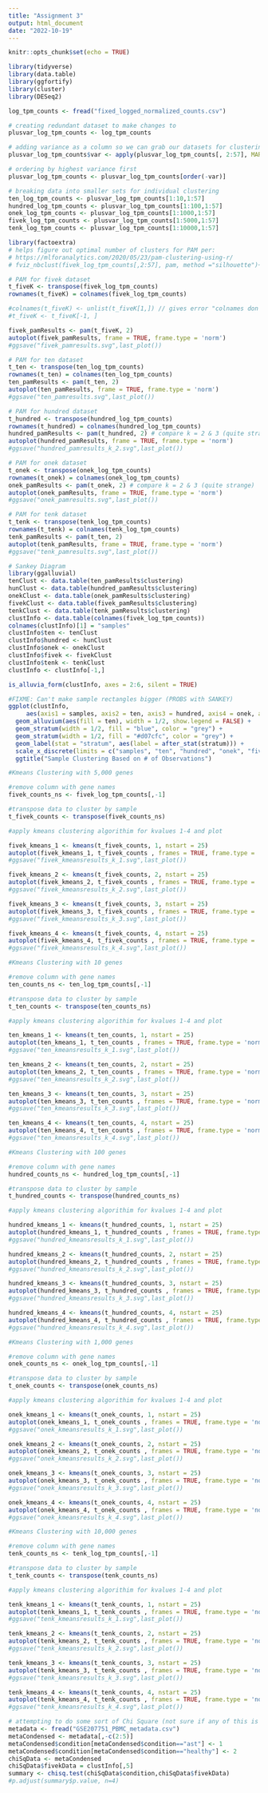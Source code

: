 ```yaml
---
title: "Assignment 3"
output: html_document
date: "2022-10-19"
---
```


```r
knitr::opts_chunk$set(echo = TRUE)
```


```r
library(tidyverse)
library(data.table)
library(ggfortify)
library(cluster)
library(DESeq2)

log_tpm_counts <- fread("fixed_logged_normalized_counts.csv")

```


```r
# creating redundant dataset to make changes to
plusvar_log_tpm_counts <- log_tpm_counts

# adding variance as a column so we can grab our datasets for clustering
plusvar_log_tpm_counts$var <- apply(plusvar_log_tpm_counts[, 2:57], MARGIN=1, FUN=var, na.rm=TRUE)

# ordering by highest variance first
plusvar_log_tpm_counts <- plusvar_log_tpm_counts[order(-var)]

# breaking data into smaller sets for individual clustering
ten_log_tpm_counts <- plusvar_log_tpm_counts[1:10,1:57]
hundred_log_tpm_counts <- plusvar_log_tpm_counts[1:100,1:57]
onek_log_tpm_counts <- plusvar_log_tpm_counts[1:1000,1:57]
fivek_log_tpm_counts <- plusvar_log_tpm_counts[1:5000,1:57]
tenk_log_tpm_counts <- plusvar_log_tpm_counts[1:10000,1:57]
```

```r
library(factoextra)
# helps figure out optimal number of clusters for PAM per:
# https://mlforanalytics.com/2020/05/23/pam-clustering-using-r/
# fviz_nbclust(fivek_log_tpm_counts[,2:57], pam, method ="silhouette")+theme_minimal()
```

```r
# PAM for fivek dataset
t_fiveK <- transpose(fivek_log_tpm_counts)
rownames(t_fiveK) = colnames(fivek_log_tpm_counts)

#colnames(t_fiveK) <- unlist(t_fiveK[1,]) // gives error "colnames don't exist"
#t_fiveK <- t_fiveK[-1, ] 

fivek_pamResults <- pam(t_fiveK, 2)
autoplot(fivek_pamResults, frame = TRUE, frame.type = 'norm')
#ggsave("fivek_pamresults.svg",last_plot())
```

```r
# PAM for ten dataset
t_ten <- transpose(ten_log_tpm_counts)
rownames(t_ten) = colnames(ten_log_tpm_counts)
ten_pamResults <- pam(t_ten, 2) 
autoplot(ten_pamResults, frame = TRUE, frame.type = 'norm')
#ggsave("ten_pamresults.svg",last_plot())
```

```r
# PAM for hundred dataset
t_hundred <- transpose(hundred_log_tpm_counts)
rownames(t_hundred) = colnames(hundred_log_tpm_counts)
hundred_pamResults <- pam(t_hundred, 2) # compare k = 2 & 3 (quite strange)
autoplot(hundred_pamResults, frame = TRUE, frame.type = 'norm')
#ggsave("hundred_pamresults_k_2.svg",last_plot())
```
```r
# PAM for onek dataset
t_onek <- transpose(onek_log_tpm_counts)
rownames(t_onek) = colnames(onek_log_tpm_counts)
onek_pamResults <- pam(t_onek, 2) # compare k = 2 & 3 (quite strange)
autoplot(onek_pamResults, frame = TRUE, frame.type = 'norm')
#ggsave("onek_pamresults.svg",last_plot())
```

```r
# PAM for tenk dataset
t_tenk <- transpose(tenk_log_tpm_counts)
rownames(t_tenk) = colnames(tenk_log_tpm_counts)
tenk_pamResults <- pam(t_ten, 2)
autoplot(tenk_pamResults, frame = TRUE, frame.type = 'norm')
#ggsave("tenk_pamresults.svg",last_plot())
```

```r
# Sankey Diagram
library(ggalluvial)
tenClust <- data.table(ten_pamResults$clustering)
hunClust <- data.table(hundred_pamResults$clustering)
onekClust <- data.table(onek_pamResults$clustering)
fivekClust <- data.table(fivek_pamResults$clustering)
tenkClust <- data.table(tenk_pamResults$clustering)
clustInfo <- data.table(colnames(fivek_log_tpm_counts))
colnames(clustInfo)[1] = "samples"
clustInfo$ten <- tenClust
clustInfo$hundred <- hunClust
clustInfo$onek <- onekClust
clustInfo$fivek <- fivekClust
clustInfo$tenk <- tenkClust
clustInfo <- clustInfo[-1,]

is_alluvia_form(clustInfo, axes = 2:6, silent = TRUE)
```

```r
#FIXME: Can't make sample rectangles bigger (PROBS with SANKEY)
ggplot(clustInfo,
     aes(axis1 = samples, axis2 = ten, axis3 = hundred, axis4 = onek, axis5= fivek, axis6 = tenk)) +
  geom_alluvium(aes(fill = ten), width = 1/2, show.legend = FALSE) +
  geom_stratum(width = 1/2, fill = "blue", color = "grey") +
  geom_stratum(width = 1/2, fill = "#d07cfc", color = "grey") +
  geom_label(stat = "stratum", aes(label = after_stat(stratum))) +
  scale_x_discrete(limits = c("samples", "ten", "hundred", "onek", "fivek", "tenk"), expand = c(.05, .05)) +
  ggtitle("Sample Clustering Based on # of Observations")
```

```r
#Kmeans Clustering with 5,000 genes

#remove column with gene names
fivek_counts_ns <- fivek_log_tpm_counts[,-1]

#transpose data to cluster by sample
t_fivek_counts <- transpose(fivek_counts_ns)

#apply kmeans clustering algorithim for kvalues 1-4 and plot

fivek_kmeans_1 <- kmeans(t_fivek_counts, 1, nstart = 25)
autoplot(fivek_kmeans_1, t_fivek_counts , frames = TRUE, frame.type = 'norm')
#ggsave("fivek_kmeansresults_k_1.svg",last_plot())

fivek_kmeans_2 <- kmeans(t_fivek_counts, 2, nstart = 25)
autoplot(fivek_kmeans_2, t_fivek_counts , frames = TRUE, frame.type = 'norm')
#ggsave("fivek_kmeansresults_k_2.svg",last_plot())

fivek_kmeans_3 <- kmeans(t_fivek_counts, 3, nstart = 25)
autoplot(fivek_kmeans_3, t_fivek_counts , frames = TRUE, frame.type = 'norm')
#ggsave("fivek_kmeansresults_k_3.svg",last_plot())

fivek_kmeans_4 <- kmeans(t_fivek_counts, 4, nstart = 25)
autoplot(fivek_kmeans_4, t_fivek_counts , frames = TRUE, frame.type = 'norm')
#ggsave("fivek_kmeansresults_k_4.svg",last_plot())
```

```r
#Kmeans Clustering with 10 genes

#remove column with gene names
ten_counts_ns <- ten_log_tpm_counts[,-1]

#transpose data to cluster by sample
t_ten_counts <- transpose(ten_counts_ns)

#apply kmeans clustering algorithim for kvalues 1-4 and plot

ten_kmeans_1 <- kmeans(t_ten_counts, 1, nstart = 25)
autoplot(ten_kmeans_1, t_ten_counts , frames = TRUE, frame.type = 'norm')
#ggsave("ten_kmeansresults_k_1.svg",last_plot())

ten_kmeans_2 <- kmeans(t_ten_counts, 2, nstart = 25)
autoplot(ten_kmeans_2, t_ten_counts , frames = TRUE, frame.type = 'norm')
#ggsave("ten_kmeansresults_k_2.svg",last_plot())

ten_kmeans_3 <- kmeans(t_ten_counts, 3, nstart = 25)
autoplot(ten_kmeans_3, t_ten_counts , frames = TRUE, frame.type = 'norm')
#ggsave("ten_kmeansresults_k_3.svg",last_plot())

ten_kmeans_4 <- kmeans(t_ten_counts, 4, nstart = 25)
autoplot(ten_kmeans_4, t_ten_counts , frames = TRUE, frame.type = 'norm')
#ggsave("ten_kmeansresults_k_4.svg",last_plot())
```

```r
#Kmeans Clustering with 100 genes

#remove column with gene names
hundred_counts_ns <- hundred_log_tpm_counts[,-1]

#transpose data to cluster by sample
t_hundred_counts <- transpose(hundred_counts_ns)

#apply kmeans clustering algorithim for kvalues 1-4 and plot

hundred_kmeans_1 <- kmeans(t_hundred_counts, 1, nstart = 25)
autoplot(hundred_kmeans_1, t_hundred_counts , frames = TRUE, frame.type = 'norm')
#ggsave("hundred_kmeansresults_k_1.svg",last_plot())

hundred_kmeans_2 <- kmeans(t_hundred_counts, 2, nstart = 25)
autoplot(hundred_kmeans_2, t_hundred_counts , frames = TRUE, frame.type = 'norm')
#ggsave("hundred_kmeansresults_k_2.svg",last_plot())

hundred_kmeans_3 <- kmeans(t_hundred_counts, 3, nstart = 25)
autoplot(hundred_kmeans_3, t_hundred_counts , frames = TRUE, frame.type = 'norm')
#ggsave("hundred_kmeansresults_k_3.svg",last_plot())

hundred_kmeans_4 <- kmeans(t_hundred_counts, 4, nstart = 25)
autoplot(hundred_kmeans_4, t_hundred_counts , frames = TRUE, frame.type = 'norm')
#ggsave("hundred_kmeansresults_k_4.svg",last_plot())
```

```r
#Kmeans Clustering with 1,000 genes

#remove column with gene names
onek_counts_ns <- onek_log_tpm_counts[,-1]

#transpose data to cluster by sample
t_onek_counts <- transpose(onek_counts_ns)

#apply kmeans clustering algorithim for kvalues 1-4 and plot

onek_kmeans_1 <- kmeans(t_onek_counts, 1, nstart = 25)
autoplot(onek_kmeans_1, t_onek_counts , frames = TRUE, frame.type = 'norm')
#ggsave("onek_kmeansresults_k_1.svg",last_plot())

onek_kmeans_2 <- kmeans(t_onek_counts, 2, nstart = 25)
autoplot(onek_kmeans_2, t_onek_counts , frames = TRUE, frame.type = 'norm')
#ggsave("onek_kmeansresults_k_2.svg",last_plot())

onek_kmeans_3 <- kmeans(t_onek_counts, 3, nstart = 25)
autoplot(onek_kmeans_3, t_onek_counts , frames = TRUE, frame.type = 'norm')
#ggsave("onek_kmeansresults_k_3.svg",last_plot())

onek_kmeans_4 <- kmeans(t_onek_counts, 4, nstart = 25)
autoplot(onek_kmeans_4, t_onek_counts , frames = TRUE, frame.type = 'norm')
#ggsave("onek_kmeansresults_k_4.svg",last_plot())
```

```r
#Kmeans Clustering with 10,000 genes

#remove column with gene names
tenk_counts_ns <- tenk_log_tpm_counts[,-1]

#transpose data to cluster by sample
t_tenk_counts <- transpose(tenk_counts_ns)

#apply kmeans clustering algorithim for kvalues 1-4 and plot

tenk_kmeans_1 <- kmeans(t_tenk_counts, 1, nstart = 25)
autoplot(tenk_kmeans_1, t_tenk_counts , frames = TRUE, frame.type = 'norm')
#ggsave("tenk_kmeansresults_k_1.svg",last_plot())

tenk_kmeans_2 <- kmeans(t_tenk_counts, 2, nstart = 25)
autoplot(tenk_kmeans_2, t_tenk_counts , frames = TRUE, frame.type = 'norm')
#ggsave("tenk_kmeansresults_k_2.svg",last_plot())

tenk_kmeans_3 <- kmeans(t_tenk_counts, 3, nstart = 25)
autoplot(tenk_kmeans_3, t_tenk_counts , frames = TRUE, frame.type = 'norm')
#ggsave("tenk_kmeansresults_k_3.svg",last_plot())

tenk_kmeans_4 <- kmeans(t_tenk_counts, 4, nstart = 25)
autoplot(tenk_kmeans_4, t_tenk_counts , frames = TRUE, frame.type = 'norm')
#ggsave("tenk_kmeansresults_k_4.svg",last_plot())
```






```r
# attempting to do some sort of Chi Square (not sure if any of this is right FYI)
metadata <- fread("GSE207751_PBMC_metadata.csv")
metaCondensed <- metadata[,-c(2:5)]
metaCondensed$condition[metaCondensed$condition=="ast"] <- 1 
metaCondensed$condition[metaCondensed$condition=="healthy"] <- 2
chiSqData <- metaCondensed
chiSqData$fivekData = clustInfo[,5]
summary <- chisq.test(chiSqData$condition,chiSqData$fivekData)
#p.adjust(summary$p.value, n=4)

```




